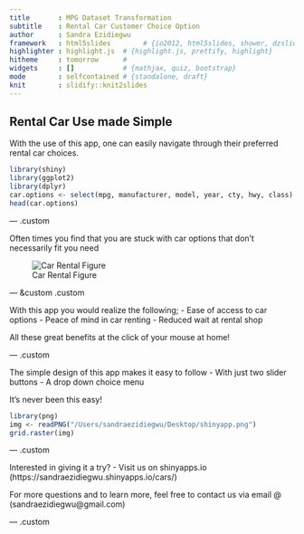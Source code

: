 ```yaml
---
title       : MPG Dataset Transformation
subtitle    : Rental Car Customer Choice Option
author      : Sandra Ezidiegwu
framework   : html5slides        # {io2012, html5slides, shower, dzslides, ...}
highlighter : highlight.js  # {highlight.js, prettify, highlight}
hitheme     : tomorrow      # 
widgets     : []            # {mathjax, quiz, bootstrap}
mode        : selfcontained # {standalone, draft}
knit        : slidify::knit2slides
---
```


## Rental Car Use made Simple
With the use of this app, one can easily navigate through their preferred rental car choices. 
```r
library(shiny)
library(ggplot2)
library(dplyr)
car.options <- select(mpg, manufacturer, model, year, cty, hwy, class)
head(car.options) 
```

--- .custom

Often times you find that you are stuck with car options that don't necessarily fit you need

![Car Rental Figure](http://cdn.moneycrashers.com/wp-content/uploads/2014/07/zipcar-cars.png)


--- &custom .custom

With this app you would realize the following;
- Ease of access to car options
- Peace of mind in car renting
- Reduced wait at rental shop

All these great benefits at the click of your mouse at home!

--- .custom

The simple design of this app makes it easy to follow
- With just two slider buttons 
- A drop down choice menu 

It's never been this easy!
```r
library(png)
img <- readPNG("/Users/sandraezidiegwu/Desktop/shinyapp.png")
grid.raster(img)
```

--- .custom

Interested in giving it a try?
- Visit us on shinyapps.io (https://sandraezidiegwu.shinyapps.io/cars/)

For more questions and to learn more, feel free to contact us via email @ (sandraezidiegwu@gmail.com)

--- .custom